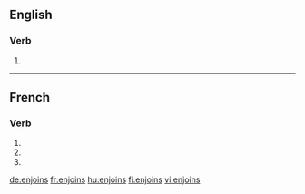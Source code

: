 ==English==

===Verb===
{{head|en|verb form}}

# {{en-third-person singular of|enjoin}}

----

==French==

===Verb===
{{fr-verb-form}}

# {{inflection of|enjoindre||1|s|pres|indc|lang=fr}}
# {{inflection of|enjoindre||2|s|pres|indc|lang=fr}}
# {{inflection of|enjoindre||2|s|impr|lang=fr}}

[[de:enjoins]]
[[fr:enjoins]]
[[hu:enjoins]]
[[fi:enjoins]]
[[vi:enjoins]]